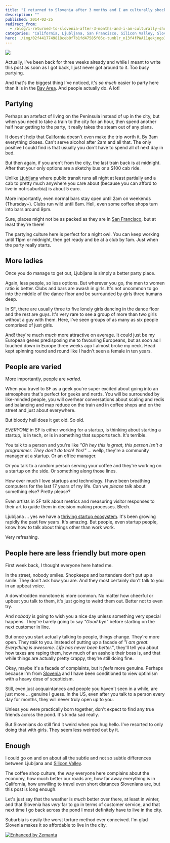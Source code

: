 ```yaml
---
title: "I returned to Slovenia after 3 months and I am culturally shocked"
description: ""
published: 2014-02-25
redirect_from:
  - /blog/i-returned-to-slovenia-after-3-months-and-i-am-culturally-shocked/swizec/6530
categories: "California, Ljubljana, San Francisco, Silicon Valley, Slovenia, Travel + Events"
hero: ./img/02f4417749818ceb0f7b1fd47585f06c-tumblr_n13f4fPWA11qekjngo1_500.jpg
---
```


![](./img/02f4417749818ceb0f7b1fd47585f06c-tumblr_n13f4fPWA11qekjngo1_500.jpg)

Actually, I've been back for three weeks already and while I meant to write this post as soon as I got back, I just never got around to it. Too busy partying.

And that's the biggest thing I've noticed, it's _so much_ easier to party here than it is in the [Bay Area](<http://maps.google.com/maps?ll=37.75,-122.283333333&spn=0.1,0.1&q=37.75,-122.283333333 (San%20Francisco%20Bay%20Area)&t=h> "San Francisco Bay Area"). And people actually do. A lot!

## Partying

Perhaps an artefact of living on the Peninsula instead of up in the city, but when you need to take a train to the city for an hour, then spend another half hour getting to the party, it really takes the steam out of any plans.

It doesn't help that [California](<http://maps.google.com/maps?ll=37.0,-120.0&spn=10.0,10.0&q=37.0,-120.0 (California)&t=h> "California") doesn't even make the trip worth it. By 3am everything closes. Can't serve alcohol after 2am and all that. The only positive I could find is that usually you don't have to spend all of next day in bed.

But then again, if you aren't from the city, the last train back is at midnight. After that your only options are a sketchy bus or a $100 cab ride.

Unlike [Ljubljana](<http://maps.google.com/maps?ll=46.0555555556,14.5083333333&spn=0.1,0.1&q=46.0555555556,14.5083333333 (Ljubljana)&t=h> "Ljubljana") where public transit runs all night at least partially and a cab to pretty much anywhere you care about (because you can afford to live in not-suburbia) is about 5 euro.

More importantly, even normal bars stay open until 2am on weekends (Thursday+). Clubs run wild until 6am. Hell, even some coffee shops turn into bars around 9pm.

Sure, places might not be as packed as they are in [San Francisco](<http://maps.google.com/maps?ll=37.7833333333,-122.416666667&spn=0.1,0.1&q=37.7833333333,-122.416666667 (San%20Francisco)&t=h> "San Francisco"), but at least they're there!

The partying culture here is perfect for a night owl. You can keep working until 11pm or midnight, then get ready and be at a club by 1am. Just when the party really starts.

## More ladies

Once you do manage to get out, Ljubljana is simply a better party place.

Again, less people, so less options. But wherever you go, the men to women ratio is better. Clubs and bars are awash in girls. It's not uncommon to go into the middle of the dance floor and be surrounded by girls three humans deep.

In SF, there are usually three to five lonely girls dancing in the dance floor and the rest are guys. It's very rare to see a group of more than two girls without a guy with them. Here, I've seen groups of as many as six people comprised of just girls.

And! they're much _much_ more attractive on average. It could just be my European genes predisposing me to favouring Europeans, but as soon as I touched down in Europe three weeks ago I almost broke my neck. Head kept spinning round and round like I hadn't seen a female in ten years.

## People are varied

More importantly, people are _varied_.

When you travel to SF as a geek you're super excited about going into an atmosphere that's perfect for geeks and nerds. You will be surrounded by like-minded people, you will overhear conversations about scaling and redis and balancing and map reduce on the train and in coffee shops and on the street and just about everywhere.

But bloody hell does it get old. So old.

_EVERYONE_ in SF is either working for a startup, is thinking about starting a startup, is in tech, or is in something that supports tech. It's terrible.

You talk to a person and you're like _"Oh hey this is great, this person isn't a programmer. They don't do tech! Yes!"_ ... wellp, they're a community manager at a startup. Or an office manager.

Or you talk to a random person serving your coffee and they're working on a startup on the side. Or something along those lines.

How ever much I love startups and technology. I have been breathing computers for the last 17 years of my life. Can we _please_ talk about something else? Pretty please?

Even artists in SF talk about metrics and measuring visitor responses to their art to guide them in decision making processes. Blech.

Ljubljana ... yes we have a [thriving startup ecosystem](http://www.internetweek.si/pregled-startup-podpornega-okolja-v-sloveniji/). It's been growing rapidly the past few years. It's amazing. But people, even startup people, know how to talk about things other than work work.

Very refreshing.

## People here are less friendly but more open

First week back, I thought everyone here hated me.

In the street, nobody smiles. Shopkeeps and bartenders don't put up a smile. They don't ask how you are. And they most certainly don't talk to you in an upbeat voice.

A downtrodden monotone is more common. No matter how cheerful or upbeat you talk to them, it's just going to weird them out. Better not to even try.

And _nobody_ is going to wish you a nice day unless something very special happens. They're barely going to say _"Good bye"_ before starting on the next customer in line.

But once you start actually talking to people, things change. They're more open. They _talk_ to you. Instead of putting up a facade of _"I am great. Everything is awesome. Life has never been better."_, they'll tell you about how taxes are raping them, how much of an asshole their boss is, and that while things are actually pretty crappy, they're still doing fine.

Okay, maybe it's a facade of complaints, but it _feels_ more genuine. Perhaps because I'm from [Slovenia](<http://maps.google.com/maps?ll=46.05,14.5&spn=10.0,10.0&q=46.05,14.5 (Slovenia)&t=h> "Slovenia") and I have been conditioned to view optimism with a heavy dose of scepticism.

Still, even just acquaintances and people you haven't seen in a while, are just more ... genuine I guess. In the US, even after you talk to a person every day for months, they will never truly open up to you.

Unless you were practically born together, don't expect to find any true friends across the pond. It's kinda sad really.

But Slovenians do still find it weird when you hug hello. I've resorted to only doing that with girls. They seem less weirded out by it.

## Enough

I could go on and on about all the subtle and not so subtle differences between Ljubljana and [Silicon Valley](<http://maps.google.com/maps?ll=37.37,-122.04&spn=1.0,1.0&q=37.37,-122.04 (Silicon%20Valley)&t=h> "Silicon Valley").

The coffee shop culture, the way everyone here complains about the economy, how much better our roads are, how far away everything is in California, how unwilling to travel even short distances Slovenians are, but this post is long enough.

Let's just say that the weather is _much_ better over there, at least in winter, and that Slovenia has _very_ far to go in terms of customer service, and that next time I go back across the pond I most definitely have to live in the city.

Suburbia is easily the worst torture method ever conceived. I'm glad Slovenia makes it so affordable to live in the city.

[![Enhanced by Zemanta](https://img.zemanta.com/zemified_e.png?x-id=f231d9c0-2e6c-4563-99ac-73f982f6c1af)](http://www.zemanta.com/?px "Enhanced by Zemanta")
